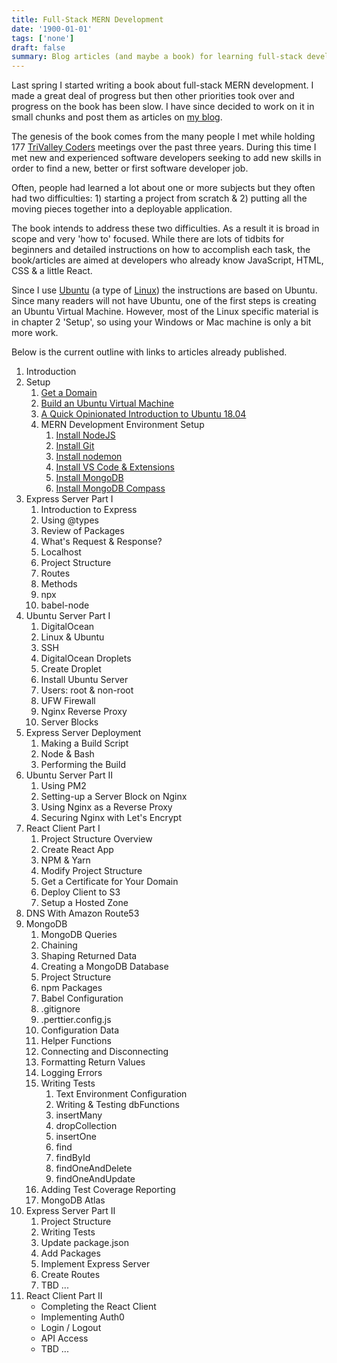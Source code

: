 ```yaml
---
title: Full-Stack MERN Development
date: '1900-01-01'
tags: ['none']
draft: false
summary: Blog articles (and maybe a book) for learning full-stack development with MogoDB, Express, React & Node.
---
```


Last spring I started writing a book about full-stack MERN development. I made a great deal of progress but then other priorities took over and progress on the book has been slow. I have since decided to work on it in small chunks and post them as articles on [my blog](https://klequis.io).

The genesis of the book comes from the many people I met while holding 177 [TriValley Coders](http://www.trivalleycoders.org/) meetings over the past three years. During this time I met new and experienced software developers seeking to add new skills in order to find a new, better or first software developer job.

Often, people had learned a lot about one or more subjects but they often had two difficulties: 1) starting a project from scratch & 2) putting all the moving pieces together into a deployable application.

The book intends to address these two difficulties. As a result it is broad in scope and very 'how to' focused. While there are lots of tidbits for beginners and detailed instructions on how to accomplish each task, the book/articles are aimed at developers who already know JavaScript, HTML, CSS & a little React.

Since I use [Ubuntu](https://ubuntu.com/) (a type of [Linux](https://en.wikipedia.org/wiki/Linux)) the instructions are based on Ubuntu. Since many readers will not have Ubuntu, one of the first steps is creating an Ubuntu Virtual Machine. However, most of the Linux specific material is in chapter 2 'Setup', so using your Windows or Mac machine is only a bit more work.

Below is the current outline with links to articles already published.

1. Introduction
2. Setup
   1. [Get a Domain](https://klequis.io/get-a-free-domain-name/)
   2. [Build an Ubuntu Virtual Machine](https://klequis.io/ubuntu-vm-virtualbox/)
   3. [A Quick Opinionated Introduction to Ubuntu 18.04](https://klequis.io/quick-introduction-to-using-ubuntu-18.04/)
   4. MERN Development Environment Setup
      1. [Install NodeJS](https://klequis.io/installing-nodejs-ubuntu/)
      2. [Install Git](https://klequis.io/installing-git-ubuntu/)
      3. [Install nodemon](https://klequis.io/installing-nodemon-ubuntu/)
      4. [Install VS Code & Extensions](https://klequis.io/installing-visual-studio-code-and-extensions/)
      5. [Install MongoDB](https://klequis.io/installing-mongodb-on-ubuntu/)
      6. [Install MongoDB Compass](https://klequis.io/installing-mongodb-compass-ubuntu/)
3. Express Server Part I
   1. Introduction to Express
   2. Using @types
   3. Review of Packages
   4. What's Request & Response?
   5. Localhost
   6. Project Structure
   7. Routes
   8. Methods
   9. npx
   10. babel-node
4. Ubuntu Server Part I
   1. DigitalOcean
   2. Linux & Ubuntu
   3. SSH
   4. DigitalOcean Droplets
   5. Create Droplet
   6. Install Ubuntu Server
   7. Users: root & non-root
   8. UFW Firewall
   9. Nginx Reverse Proxy
   10. Server Blocks
5. Express Server Deployment
   1. Making a Build Script
   2. Node & Bash
   3. Performing the Build
6. Ubuntu Server Part II
   1. Using PM2
   2. Setting-up a Server Block on Nginx
   3. Using Nginx as a Reverse Proxy
   4. Securing Nginx with Let's Encrypt
7. React Client Part I
   1. Project Structure Overview
   2. Create React App
   3. NPM & Yarn
   4. Modify Project Structure
   5. Get a Certificate for Your Domain
   6. Deploy Client to S3
   7. Setup a Hosted Zone
8. DNS With Amazon Route53
9. MongoDB
   1. MongoDB Queries
   2. Chaining
   3. Shaping Returned Data
   4. Creating a MongoDB Database
   5. Project Structure
   6. npm Packages
   7. Babel Configuration
   8. .gitignore
   9. .perttier.config.js
   10. Configuration Data
   11. Helper Functions
   12. Connecting and Disconnecting
   13. Formatting Return Values
   14. Logging Errors
   15. Writing Tests
       1. Text Environment Configuration
       2. Writing & Testing dbFunctions
       3. insertMany
       4. dropCollection
       5. insertOne
       6. find
       7. findById
       8. findOneAndDelete
       9. findOneAndUpdate
   16. Adding Test Coverage Reporting
   17. MongoDB Atlas
10. Express Server Part II
    1. Project Structure
    2. Writing Tests
    3. Update package.json
    4. Add Packages
    5. Implement Express Server
    6. Create Routes
    7. TBD ...
11. React Client Part II
    - Completing the React Client
    - Implementing Auth0
    - Login / Logout
    - API Access
    - TBD ...
